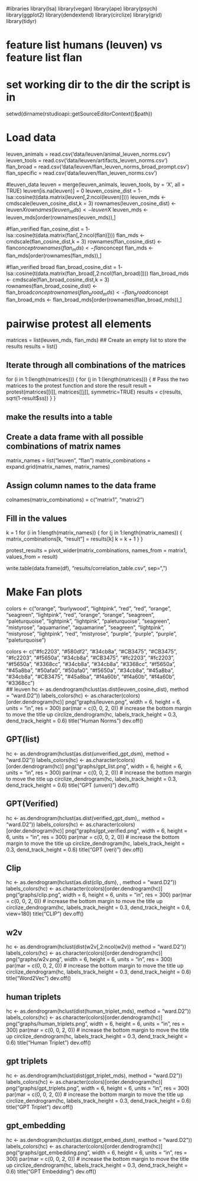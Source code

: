 #libraries
library(lsa)
library(vegan)
library(ape)
library(psych)
library(ggplot2)
library(dendextend)
library(circlize)
library(grid)
library(tidyr)

# feature list humans (leuven) vs feature list flan

# set working dir to the dir the script is in
setwd(dirname(rstudioapi::getSourceEditorContext()$path))

# Load data
leuven_animals = read.csv('data/leuven/animal_leuven_norms.csv')
leuven_tools = read.csv('data/leuven/artifacts_leuven_norms.csv')
flan_broad = read.csv('data/leuven/flan_leuven_norms_broad_prompt.csv')
flan_specific = read.csv('data/leuven/flan_leuven_norms.csv')


#leuven_data
leuven = merge(leuven_animals, leuven_tools, by = 'X', all = TRUE)
leuven[is.na(leuven)] = 0
leuven_cosine_dist = 1-  lsa::cosine(t(data.matrix(leuven[,2:ncol(leuven)])))
leuven_mds <- cmdscale(leuven_cosine_dist,k = 3)
rownames(leuven_cosine_dist) <- leuven$X
rownames(leuven_mds) <- leuven$X
leuven_mds <- leuven_mds[order(rownames(leuven_mds)),]

#flan_verified
flan_cosine_dist = 1-  lsa::cosine(t(data.matrix(flan[,2:ncol(flan)])))
flan_mds <- cmdscale(flan_cosine_dist,k = 3)
rownames(flan_cosine_dist) <- flan$concept
rownames(flan_mds) <- flan$concept
flan_mds <- flan_mds[order(rownames(flan_mds)),]

#flan_verified broad
flan_broad_cosine_dist = 1-  lsa::cosine(t(data.matrix(flan_broad[,2:ncol(flan_broad)])))
flan_broad_mds <- cmdscale(flan_broad_cosine_dist,k = 3)
rownames(flan_broad_cosine_dist) <- flan_broad$concept
rownames(flan_broad_mds) <- flan_broad$concept
flan_broad_mds <- flan_broad_mds[order(rownames(flan_broad_mds)),]



# pairwise protest all elements
matrices = list(leuven_mds, flan_mds)
## Create an empty list to store the results
results = list()

## Iterate through all combinations of the matrices
for (i in 1:(length(matrices))) {
    for (j in 1:(length(matrices))) {
        # Pass the two matrices to the protest function and store the result
        result = protest(matrices[[i]], matrices[[j]], symmetric=TRUE)
        results = c(results, sqrt(1-result$ss))
    }
}

## make the results into a table
## Create a data frame with all possible combinations of matrix names
matrix_names = list("leuven", "flan")
matrix_combinations = expand.grid(matrix_names, matrix_names)

## Assign column names to the data frame
colnames(matrix_combinations) = c("matrix1", "matrix2")

## Fill in the values
k = 1
for (i in 1:length(matrix_names)) {
    for (j in 1:length(matrix_names)) {
        matrix_combinations[k, "result"] = results[k]
        k = k + 1
    }
}

protest_results =  pivot_wider(matrix_combinations, names_from = matrix1, values_from = result)
<!-- df <- apply(protest_results,2,as.character) -->

write.table(data.frame(df), "results/correlation_table.csv", sep=",")


# Make Fan plots
<!-- subcategories <- c(1, 10, 9, 1, 1, 2,  -->
<!--                   4, 9, 1, 2, 2, 4, 7, -->
<!--                   9, 9, 7, 4, 8, 11,  -->
<!--                   11, 4, 9, 8, 9, 1, -->
<!--                   8, 5, 3, 3, 7) -->


<!-- colors <- c("orange", "burlywood", "lightpink", "red", "red1", "orange1", -->
<!--             "seagreen", "lightpink1", "red2", "orange2", "orange3", "seagreen2", "paleturquoise", -->
<!--             "lightpink2", "lightpink3", "paleturquoise2", "seagreen3", "mistyrose", "aquamarine", -->
<!--             "aquamarine", "seagreen4", "lightpink4", "mistyrose2", "lightpink4", "red3", -->
<!--             "mistyrose3", "plum", "purple", "purple2", "paleturquoise3") -->
            
            
colors <- c("orange", "burlywood", "lightpink", "red", "red", "orange",
            "seagreen", "lightpink", "red", "orange", "orange", "seagreen", "paleturquoise",
            "lightpink", "lightpink", "paleturquoise", "seagreen", "mistyrose", "aquamarine",
            "aquamarine", "seagreen", "lightpink", "mistyrose", "lightpink", "red",
            "mistyrose", "purple", "purple", "purple", "paleturquoise")
            
colors <- c("#fc2203", "#580df2", "#34cb8a", "#CB3475", "#CB3475", "#fc2203",
            "#f5650a", "#34cb8a", "#CB3475", "#fc2203", "#fc2203", "#f5650a", "#3368cc",
            "#34cb8a", "#34cb8a", "#3368cc", "#f5650a", "#45a8ba", "#50afa0",
            "#50afa0", "#f5650a", "#34cb8a", "#45a8ba", "#34cb8a", "#CB3475",
            "#45a8ba", "#f4a60b", "#f4a60b", "#f4a60b", "#3368cc")            
## leuven
hc <- as.dendrogram(hclust(as.dist(leuven_cosine_dist), method = "ward.D2"))
labels_colors(hc) <- as.character(colors)[order.dendrogram(hc)]
png("graphs/leuven.png",  width = 6, height = 6, units = "in", res = 300)
par(mar = c(0, 0, 2, 0)) # increase the bottom margin to move the title up
circlize_dendrogram(hc,
                    labels_track_height = 0.3,
                    dend_track_height = 0.6)
title("Human Norms")
dev.off()
        


## GPT(list)
hc <- as.dendrogram(hclust(as.dist(unverified_gpt_dsm), method = "ward.D2"))
labels_colors(hc) <- as.character(colors)[order.dendrogram(hc)]
png("graphs/gpt_list.png",  width = 6, height = 6, units = "in", res = 300)
par(mar = c(0, 0, 2, 0)) # increase the bottom margin to move the title up
circlize_dendrogram(hc,
                    labels_track_height = 0.3,
                    dend_track_height = 0.6)
title("GPT (unveri)")
dev.off()
<!-- pdf(file="graphs/gpt_list.pdf",width=10, height=10) -->
<!-- par(bg="gray") -->
<!-- plot(as.phylo(hclust(as.dist(unverified_gpt_dsm))), type = "unrooted", main = "Color-concept space", show.tip.label=TRUE) -->
<!-- dev.off() -->

## GPT(Verified)

hc <- as.dendrogram(hclust(as.dist(verified_gpt_dsm),, method = "ward.D2"))
labels_colors(hc) <- as.character(colors)[order.dendrogram(hc)]
png("graphs/gpt_verified.png",  width = 6, height = 6, units = "in", res = 300)
par(mar = c(0, 0, 2, 0)) # increase the bottom margin to move the title up
circlize_dendrogram(hc,
                    labels_track_height = 0.3,
                    dend_track_height = 0.6)
title("GPT (veri)")
dev.off()

## Clip

hc <- as.dendrogram(hclust(as.dist(clip_dsm), , method = "ward.D2"))
labels_colors(hc) <- as.character(colors)[order.dendrogram(hc)]
png("graphs/clip.png",  width = 6, height = 6, units = "in", res = 300)
par(mar = c(0, 0, 2, 0)) # increase the bottom margin to move the title up
circlize_dendrogram(hc,
                    labels_track_height = 0.3,
                    dend_track_height = 0.6,
                    view=180)
title("CLIP")
dev.off()

## w2v
<!-- hc <- as.dendrogram(hclust(as.dist(w2v_dsm), method = "ward.D2")) -->
hc <- as.dendrogram(hclust(dist(w2v[,2:ncol(w2v)) method = "ward.D2"))
labels_colors(hc) <- as.character(colors)[order.dendrogram(hc)]
png("graphs/w2v.png",  width = 6, height = 6, units = "in", res = 300)
par(mar = c(0, 0, 2, 0)) # increase the bottom margin to move the title up
circlize_dendrogram(hc,
                    labels_track_height = 0.3,
                    dend_track_height = 0.6)
title("Word2Vec")
dev.off()

## human triplets

hc <- as.dendrogram(hclust(dist(human_triplet_mds), method = "ward.D2"))
labels_colors(hc) <- as.character(colors)[order.dendrogram(hc)]
png("graphs/human_triplets.png",  width = 6, height = 6, units = "in", res = 300)
par(mar = c(0, 0, 2, 0)) # increase the bottom margin to move the title up
circlize_dendrogram(hc,
                    labels_track_height = 0.3,
                    dend_track_height = 0.6)
title("Human Triplet")
dev.off()

## gpt triplets

hc <- as.dendrogram(hclust(dist(gpt_triplet_mds), method = "ward.D2"))
labels_colors(hc) <- as.character(colors)[order.dendrogram(hc)]
png("graphs/gpt_triplets.png",  width = 6, height = 6, units = "in", res = 300)
par(mar = c(0, 0, 2, 0)) # increase the bottom margin to move the title up
circlize_dendrogram(hc,
                    labels_track_height = 0.3,
                    dend_track_height = 0.6)
title("GPT Triplet")
dev.off()



## gpt_embedding
hc <- as.dendrogram(hclust(as.dist(gpt_embed_dsm), method = "ward.D2"))
labels_colors(hc) <- as.character(colors)[order.dendrogram(hc)]
png("graphs/gpt_embedding.png",  width = 6, height = 6, units = "in", res = 300)
par(mar = c(0, 0, 2, 0)) # increase the bottom margin to move the title up
circlize_dendrogram(hc,
                    labels_track_height = 0.3,
                    dend_track_height = 0.6)
title("GPT Embedding")
dev.off()





